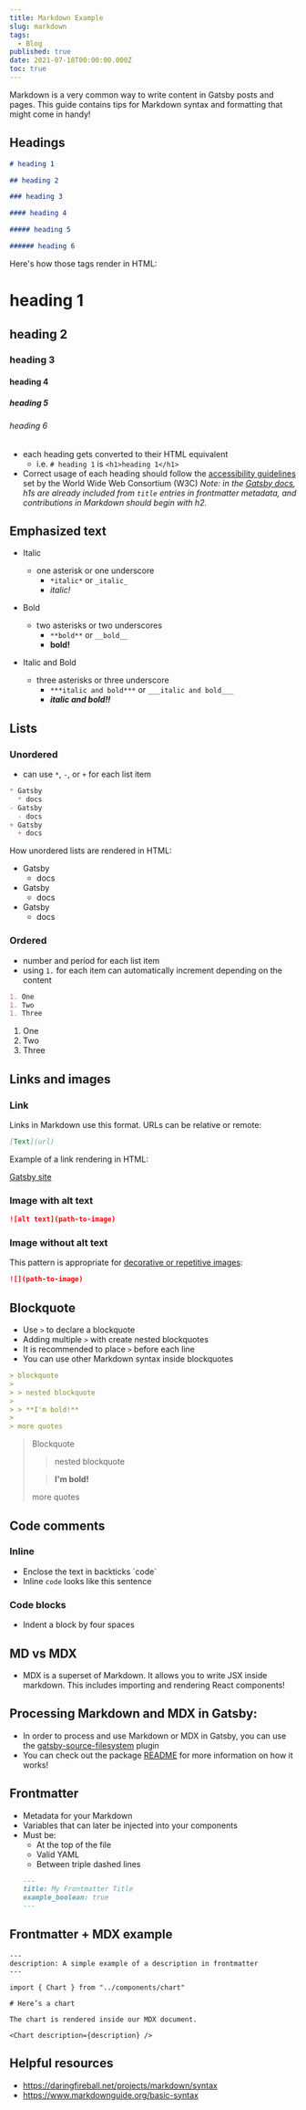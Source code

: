 ```yaml
---
title: Markdown Example
slug: markdown
tags:
  - Blog
published: true
date: 2021-07-18T00:00:00.000Z
toc: true
---
```


Markdown is a very common way to write content in Gatsby posts and pages. This guide contains tips for Markdown syntax and formatting that might come in handy!

## Headings

```markdown
# heading 1

## heading 2

### heading 3

#### heading 4

##### heading 5

###### heading 6
```

Here's how those tags render in HTML:

# heading 1

## heading 2

### heading 3

#### heading 4

##### heading 5

###### heading 6

- each heading gets converted to their HTML equivalent
  - i.e. `# heading 1` is `<h1>heading 1</h1>`
- Correct usage of each heading should follow the
  [accessibility guidelines](https://www.w3.org/WAI/tutorials/page-structure/headings/) set by the World Wide Web Consortium (W3C)
  _Note: in the [Gatsby docs](/contributing/docs-contributions#headings), h1s are already included from `title` entries in frontmatter metadata, and contributions in Markdown should begin with h2._

## Emphasized text

- Italic
  - one asterisk or one underscore
    - `*italic*` or `_italic_`
    - _italic!_
- Bold
  - two asterisks or two underscores
    - `**bold**` or `__bold__`
    - **bold!**
- Italic and Bold

  - three asterisks or three underscore
    - `***italic and bold***` or `___italic and bold___`
    - **_italic and bold!!_**

## Lists

### Unordered

- can use `*`, `-`, or `+` for each list item

<!-- prettier-ignore-start -->

```markdown
* Gatsby
  * docs
- Gatsby
  - docs
+ Gatsby
  + docs
```

<!-- prettier-ignore-end -->

How unordered lists are rendered in HTML:

- Gatsby
  - docs
- Gatsby
  - docs
- Gatsby
  - docs

### Ordered

- number and period for each list item
- using `1.` for each item can automatically increment depending on the content

```markdown
1. One
1. Two
1. Three
```

1. One
2. Two
3. Three

## Links and images

### Link

Links in Markdown use this format. URLs can be relative or remote:

```markdown
[Text](url)
```

Example of a link rendering in HTML:

[Gatsby site](https://www.gatsbyjs.com/)

### Image with alt text

```markdown
![alt text](path-to-image)
```

### Image without alt text

This pattern is appropriate for [decorative or repetitive images](https://www.w3.org/WAI/tutorials/images/decision-tree/):

```markdown
![](path-to-image)
```

## Blockquote

- Use `>` to declare a blockquote
- Adding multiple `>` with create nested blockquotes
- It is recommended to place `>` before each line
- You can use other Markdown syntax inside blockquotes

```markdown
> blockquote
>
> > nested blockquote
>
> > **I'm bold!**
>
> more quotes
```

> Blockquote
>
> > nested blockquote
>
> > **I'm bold!**
>
> more quotes

## Code comments

### Inline

- Enclose the text in backticks \`code\`
- Inline `code` looks like this sentence

### Code blocks

- Indent a block by four spaces

## MD vs MDX

- MDX is a superset of Markdown. It allows you to write JSX inside markdown. This includes importing and rendering React components!

## Processing Markdown and MDX in Gatsby:

- In order to process and use Markdown or MDX in Gatsby, you can use the [gatsby-source-filesystem](/docs/sourcing-from-the-filesystem) plugin
- You can check out the package [README](/plugins/gatsby-source-filesystem) for more information on how it works!

## Frontmatter

- Metadata for your Markdown
- Variables that can later be injected into your components
- Must be:
  - At the top of the file
  - Valid YAML
  - Between triple dashed lines
  ```markdown
  ---
  title: My Frontmatter Title
  example_boolean: true
  ---
  ```

## Frontmatter + MDX example

```mdx
---
description: A simple example of a description in frontmatter
---

import { Chart } from "../components/chart"

# Here’s a chart

The chart is rendered inside our MDX document.

<Chart description={description} />
```

## Helpful resources

- https://daringfireball.net/projects/markdown/syntax
- https://www.markdownguide.org/basic-syntax
